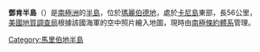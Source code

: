 {{coord|73|56|S|119|30|W|source:GNIS|display=title}}

'''鄧肯半島'''（{{lang-en|Duncan Peninsula}}）是[[南極洲|南極洲]]的[[半島|半島]]，位於[[瑪麗伯德地|瑪麗伯德地]]，處於[[卡尼島|卡尼島]]東部，長56公里，[[美國地質調查局|美國地質調查局]]根據該國海軍的空中照片繪入地圖，現時由[[南極條約體系|南極條約體系]]管理。

{{DEFAULTSORT:Duncan Peninsula}}
[[Category:馬里伯地半島|Category:馬里伯地半島]]


{{MarieByrdLand-geo-stub}}
